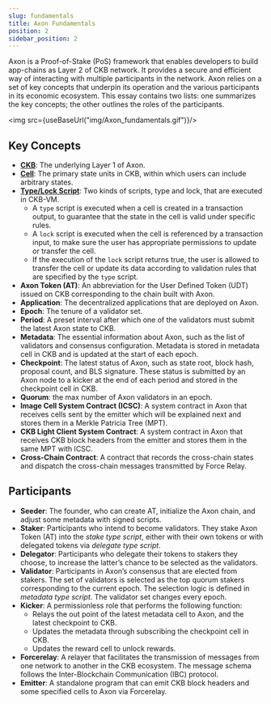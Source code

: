 ```yaml
---
slug: fundamentals
title: Axon Fundamentals
position: 2
sidebar_position: 2
---
```



Axon is a Proof-of-Stake (PoS) framework that enables developers to build app-chains as Layer 2 of CKB network. It provides a secure and efficient way of interacting with multiple participants in the network. Axon relies on a set of key concepts that underpin its operation and the various participants in its economic ecosystem. This essay contains two lists: one summarizes the key concepts; the other outlines the roles of the participants.

<img src={useBaseUrl("img/Axon_fundamentals.gif")}/>


## Key Concepts
- **[CKB](https://github.com/nervosnetwork/rfcs/blob/master/rfcs/0002-ckb/0002-ckb.md)**: The underlying Layer 1 of Axon.
- **[Cell](https://github.com/nervosnetwork/rfcs/blob/master/rfcs/0002-ckb/0002-ckb.md#42-cell)**: The primary state units in CKB, within which users can include arbitrary states.
- **[Type/Lock Script](https://github.com/nervosnetwork/rfcs/blob/master/rfcs/0002-ckb/0002-ckb.md#42-cell)**: Two kinds of scripts, type and lock, that are executed in CKB-VM. 
  - A `type` script is executed when a cell is created in a transaction output, to guarantee that the state in the cell is valid under specific rules. 
  - A `lock` script is executed when the cell is referenced by a transaction input, to make sure the user has appropriate permissions to update or transfer the cell. 
  - If the execution of the `lock` script returns true, the user is allowed to transfer the cell or update its data according to validation rules that are specified by the `type` script.
- **Axon Token (AT)**: An abbreviation for the User Defined Token (UDT) issued on CKB corresponding to the chain built with Axon.
- **Application**: The decentralized applications that are deployed on Axon.
- **Epoch**: The tenure of a validator set.
- **Period**: A preset interval after which one of the validators must submit the latest Axon state to CKB.
- **Metadata**: The essential information about Axon, such as the list of validators and consensus configuration. Metadata is stored in metadata cell in CKB and is updated at the start of each epoch.
- **Checkpoint**: The latest status of Axon, such as state root, block hash, proposal count, and BLS signature. These status is submitted by an Axon node to a kicker at the end of each period and stored in the checkpoint cell in CKB.
- **Quorum**: the max number of Axon validators in an epoch.
- **Image Cell System Contract (ICSC)**: A system contract in Axon that receives cells sent by the emitter which will be explained next and stores them in a Merkle Patricia Tree (MPT).
- **CKB Light Client System Contract**: A system contract in Axon that receives CKB block headers from the emitter and stores them in the same MPT with ICSC.
- **Cross-Chain Contract**: A contract that records the cross-chain states and dispatch the cross-chain messages transmitted by Force Relay.

## Participants
- **Seeder**: The founder, who can create AT, initialize the Axon chain, and adjust some metadata with signed scripts.
- **Staker**: Participants who intend to become validators. They stake Axon Token (AT) into the *stake type script*, either with their own tokens or with delegated tokens via *delegate type script*.
- **Delegator**: Participants who delegate their tokens to stakers they choose, to increase the latter’s chance to be selected as the validators.
- **Validator**: Participants in Axon’s consensus that are elected from stakers. The set of validators is selected as the top quorum stakers corresponding to the current epoch. The selection logic is defined in *metadata type script*. The validator set changes every epoch.
- **Kicker**: A permissionless role that performs the following function:
  - Relays the out point of the latest metadata cell to Axon, and the latest checkpoint to CKB.
  - Updates the metadata through subscribing the checkpoint cell in CKB.
  - Updates the reward cell to unlock rewards.
- **Forcerelay**: A relayer that facilitates the transmission of messages from one network to another in the CKB ecosystem. The message schema follows the Inter-Blockchain Communication (IBC) protocol.
- **Emitter**: A standalone program that can emit CKB block headers and some specified cells to Axon via Forcerelay.

